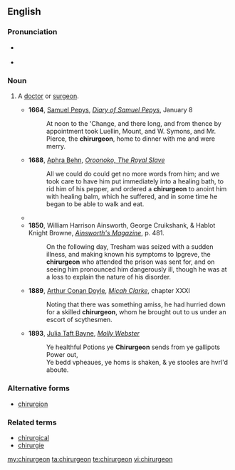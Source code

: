 ==English==

===Pronunciation===
* {{a|UK}} {{IPA|/kaɪ.ˈɹɜːdʒən/}}
* {{rhymes|ɜː(r)dʒən}}

===Noun===
{{en-noun}}
# {{archaic}} A [[doctor]] or [[surgeon]].
#*'''1664''', [[w:Samuel Pepys|Samuel Pepys]], ''[[s:Diary of Samuel Pepys|Diary of Samuel Pepys]]'', January 8
#*:At noon to the 'Change, and there long, and from thence by appointment took Luellin, Mount, and W. Symons, and Mr. Pierce, the '''chirurgeon''', home to dinner with me and were merry.
#*'''1688''', [[w:Aphra Behn|Aphra Behn]], ''[[s:Oroonoko|Oroonoko, The Royal Slave]]''
#*:All we could do could get no more words from him; and we took care to have him put immediately into a healing bath, to rid him of his pepper, and ordered a '''chirurgeon''' to anoint him with healing balm, which he suffered, and in some time he began to be able to walk and eat.
#* {{quote-book
    | year = 1728
    | chapter = The Atheist, or, the Second Part of the Solider's Fortune
    | title = The Works of Mr. Thomas Otway
    | volume = 2
    | first = Thomas
    | last = Otway
    | authorlink = Thomas Otway
    | location = London
    | page = 44
    | url = http://books.google.com/books?id=yF1AAAAAYAAJ&pg=PA44
    | passage = If I chance to be hang'd, being a luſty Sinewy Fellow, the Corporation of Barber-'''Chirurgeons''', may be, beg me for an Anatomy, to ſet up in their Hall.
}}
#*'''1850''', William Harrison Ainsworth, George Cruikshank, & Hablot Knight Browne, ''[http://books.google.com/books?id=hDoFAAAAQAAJ&pg=PA481&dq=chirurgeon Ainsworth's Magazine]'', p. 481.
#*:On the following day, Tresham was seized with a sudden illness, and making known his symptoms to Ipgreve, the '''chirurgeon''' who attended the prison was sent for, and on seeing him pronounced him dangerously ill, though he was at a loss to explain the nature of his disorder.
#*'''1889''', [[w:Arthur Conan Doyle|Arthur Conan Doyle]], ''[[s:Micah Clarke|Micah Clarke]]'', chapter XXXI
#*:Noting that there was something amiss, he had hurried down for a skilled '''chirurgeon''', whom he brought out to us under an escort of scythesmen.
#*'''1893''', [[w:Julia Taft Bayne|Julia Taft Bayne]], ''[[s:Molly Webster|Molly Webster]]''
#*:Ye healthful Potions ye '''Chirurgeon''' sends from ye gallipots Power out,<br/>Ye bedd vpheaues, ye homs is shaken, & ye stooles are hvrl'd aboute.

===Alternative forms===
* [[chirurgion]]

===Related terms===
* [[chirurgical]]
* [[chirurgie]]

[[my:chirurgeon]]
[[ta:chirurgeon]]
[[te:chirurgeon]]
[[vi:chirurgeon]]